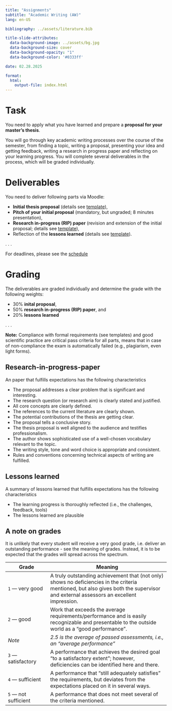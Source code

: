 ```yaml
---
title: "Assignments"  
subtitle: "Academic Writing (AW)"
lang: en-US

bibliography: ../assets/literature.bib

title-slide-attributes:
  data-background-image: ../assets/bg.jpg
  data-background-size: cover
  data-background-opacity: "1"
  data-background-color: '#0333ff'

date: 02.28.2025

format: 
  html:
    output-file: index.html
---
```



# Task

:::medium
You need to apply what you have learned and prepare a __proposal for your master's thesis__.
:::

You will go through key academic writing processes over the course of the semester, from finding a topic, writing a proposal, presenting your idea and getting feedback, writing a research in progress paper and reflecting on your learning progress. You will complete several deliverables in the process, which will be graded individually.

# Deliverables

You need to deliver following parts via Moodle:

:::{.incremental}
- __Initial thesis proposal__ (details see [template](assets/AW_Proposal_Template.docx)),
- __Pitch of your initial proposal__ (mandatory, but ungraded; 8 minutes presentation),
- __Research in-progress (RIP) paper__ (revision and extension of the initial proposal; details see [template](assets/AW_RIP-Paper_Template.docx)),
- Reflection of the __lessons learned__ (details see [template](assets/AW_Lessons-Learned_Template.docx)).
:::

. . .

For deadlines, please see the [schedule](../admin/#schedule)

# Grading

The deliverables are graded individually and determine the grade with the following weights:

:::{.incremental}
- 30% __inital proposal__,
- 50% __research in-progress (RIP) paper__, and
- 20% __lessons learned__
:::

. . .

__Note:__ Compliance with formal requirements (see templates) and good scientific practice are critical pass criteria for all parts, means that in case of non-compliance the exam is automatically failed (e.g., plagiarism, even light forms).

## Research-in-progress-paper {.scrollable}

An paper that fulfills expectations has the following characteristics

::: incremental
- The proposal addresses a clear problem that is significant and interesting.
- The research question (or research aim) is clearly stated and justified.
- All core concepts are clearly defined.
- The references to the current literature are clearly shown.
- The potential contributions of the thesis are getting clear.
- The proposal tells a conclusive story.
- The thesis proposal is well aligned to the audience and testifies professionalism.
- The author shows sophisticated use of a well-chosen vocabulary relevant to the topic.
- The writing style, tone and word choice is appropriate and consistent.
- Rules and conventions concerning technical aspects of writing are fulfilled.
:::

## Lessons learned {.scrollable}

A summary of lessons learned that fulfills expectations has the following characteristics

::: incremental
- The learning progress is thoroughly reflected (i.e., the challenges, feedback, tools)
- The lessons learned are plausible
:::

## A note on grades

:::notes
It is unlikely that every student will receive a very good grade, i.e. deliver an outstanding performance - see the meaning of grades.  Instead, it is to be expected that the grades will spread across the spectrum. 
:::

| Grade                    | Meaning
| ------------------------ | -------------------------------------------------------------------- |
| `1` — very   good            | [A   truly outstanding achievement that (not only) shows no deficiencies in the criteria mentioned, but also gives both the supervisor and external assessors an excellent   impression.]{.fragment} |
| `2` — good                   | [Work   that exceeds the average requirements/performance and is easily recognizable   and presentable to the outside world as a “good performance”.]{.fragment}                                              |
| *Note*                   | *2.5   is the average of passed assessments, i.e., an “average   performance”*                                                                                             |
| `3` — satisfactory           | [A   performance that achieves the desired goal "to a satisfactory   extent";       however, deficiencies can be identified here and there. ]{.fragment}                                                      |
| `4` — sufficient             | [A   performance that “still adequately satisfies” the requirements,       but deviates from the expectations placed on it in several ways.  ]{.fragment}                                                     |
| `5` — not   sufficient      | [A   performance that does not meet several of the criteria mentioned.]{.fragment}  